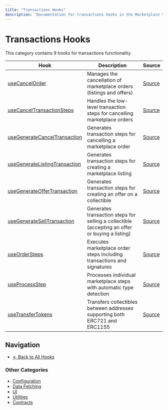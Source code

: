 ```yaml
---
title: "Transactions Hooks"
description: "Documentation for transactions hooks in the Marketplace SDK"
---
```


# Transactions Hooks

This category contains 9 hooks for transactions functionality.

| Hook | Description | Source |
|------|-------------|--------|
| [useCancelOrder](./useCancelOrder.mdx) | Manages the cancellation of marketplace orders (listings and offers) | [Source](../../../react/hooks/transactions/useCancelOrder.tsx) |
| [useCancelTransactionSteps](./useCancelTransactionSteps.mdx) | Handles the low-level transaction steps for cancelling marketplace orders | [Source](../../../react/hooks/transactions/useCancelTransactionSteps.tsx) |
| [useGenerateCancelTransaction](./useGenerateCancelTransaction.mdx) | Generates transaction steps for cancelling a marketplace order | [Source](../../../react/hooks/transactions/useGenerateCancelTransaction.tsx) |
| [useGenerateListingTransaction](./useGenerateListingTransaction.mdx) | Generates transaction steps for creating a marketplace listing | [Source](../../../react/hooks/transactions/useGenerateListingTransaction.tsx) |
| [useGenerateOfferTransaction](./useGenerateOfferTransaction.mdx) | Generates transaction steps for creating an offer on a collectible | [Source](../../../react/hooks/transactions/useGenerateOfferTransaction.tsx) |
| [useGenerateSellTransaction](./useGenerateSellTransaction.mdx) | Generates transaction steps for selling a collectible (accepting an offer or buying a listing) | [Source](../../../react/hooks/transactions/useGenerateSellTransaction.tsx) |
| [useOrderSteps](./useOrderSteps.mdx) | Executes marketplace order steps including transactions and signatures | [Source](../../../react/hooks/transactions/useOrderSteps.tsx) |
| [useProcessStep](./useProcessStep.mdx) | Processes individual marketplace steps with automatic type detection | [Source](../../../react/hooks/transactions/useProcessStep.ts) |
| [useTransferTokens](./useTransferTokens.mdx) | Transfers collectibles between addresses supporting both ERC721 and ERC1155 | [Source](../../../react/hooks/transactions/useTransferTokens.tsx) |

## Navigation

- [← Back to All Hooks](../README.mdx)

### Other Categories

- [Configuration](../config/)
- [Data Fetching](../data/)
- [UI](../ui/)
- [Utilities](../utils/)
- [Contracts](../contracts/)
